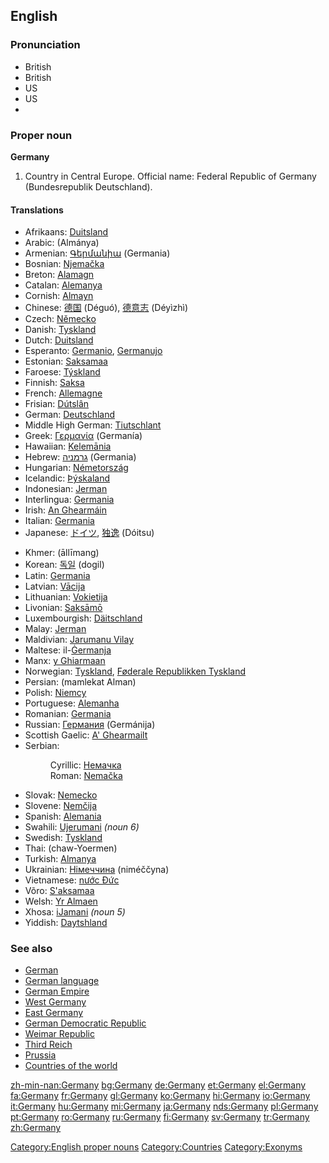==English==
{{wikipedia}}
===Pronunciation===
*British {{IPA|[ˈdʒɜːmənɪ]}}
*British {{SAMPA|/"dZ3:m@nI/}}
*US {{IPA|[ˈdʒɝməni]}}
*US {{SAMPA|/"dZ3`m@ni/}}
*{{audio|en-uk-germany.ogg|Audio (UK)}}

===Proper noun===
[[Category:English proper nouns]]
'''Germany'''

# Country in Central Europe. Official name: Federal Republic of Germany (Bundesrepublik Deutschland).

====Translations====
{{trans-top|Germany}}
*Afrikaans: [[Duitsland]]
*Arabic: {{ARchar|[[المانيا]]}} (Almánya) {{f}}
*Armenian: [[Գերմանիա]] (Germania)
*Bosnian: [[Njemačka]] {{f}}
*Breton: [[Alamagn]]
*Catalan: [[Alemanya]]
*Cornish: [[Almayn]]
*Chinese: [[德国]] (Déguó), [[德意志]] (Déyìzhì)
*Czech: [[Německo]] {{n}}
*Danish: [[Tyskland]] {{n}}
*Dutch: [[Duitsland]] {{n}}
*Esperanto: [[Germanio]], [[Germanujo]]
*Estonian: [[Saksamaa]]
*Faroese: [[Týskland]] {{n}}
*Finnish: [[Saksa]]
*French: [[Allemagne]] {{f}}
*Frisian: [[Dútslân]] {{n}}
*German: [[Deutschland]] {{n}}
*Middle High German: [[Tiutschlant]] {{n}}
*Greek: [[Γερμανία]] (Germanía) {{f}}
*Hawaiian: [[Kelemānia]]
*Hebrew: [[גרמניה]] (Germania) {{f}}
*Hungarian: [[Németország]]
*Icelandic: [[Þýskaland]] {{n}}
*Indonesian: [[Jerman]]
*Interlingua: [[Germania]]
*Irish: [[An Ghearmáin]] {{f}}
*Italian: [[Germania]] {{f}}
*Japanese: [[ドイツ]], [[独逸]] (Dóitsu)
{{trans-mid}}
*Khmer: {{KMchar|[[ឤលឺម៉ង់]]}} (āllīmang)
*Korean: [[독일]] (dogil)
*Latin: [[Germania]] {{f}}
*Latvian: [[Vācija]] {{f}}
*Lithuanian: [[Vokietija]] {{f}}
*Livonian: [[Saksāmō]]
*Luxembourgish: [[Däitschland]] {{n}}
*Malay: [[Jerman]]
*Maldivian: [[Jarumanu Vilay]]
*Maltese: il-[[Ġermanja]]
*Manx: [[y Ghiarmaan]]
*Norwegian: [[Tyskland]], [[Føderale Republikken Tyskland]]
*Persian: {{FAchar|[[مملکت المان]]}} (mamlekat Alman)
*Polish: [[Niemcy]]
*Portuguese: [[Alemanha]] {{f}}
*Romanian: [[Germania]] {{f}}
*Russian: [[Германия]] (Germánija) {{f}}
*Scottish Gaelic: [[A' Ghearmailt]] {{f}}
*Serbian:
*:Cyrillic: [[Немачка]] {{f}}
*:Roman: [[Nemačka]] {{f}}
*Slovak: [[Nemecko]] {{n}}
*Slovene: [[Nemčija]] {{f}}
*Spanish: [[Alemania]] {{f}}
*Swahili: [[Ujerumani]] ''(noun 6)''
*Swedish: [[Tyskland]]
*Thai: {{THchar|[[ชาวเยอรมัน]]}} (chaw-Yoermen)
*Turkish: [[Almanya]]
*Ukrainian: [[Німеччина]] (niméččyna) {{f}}
*Vietnamese: [[nước Đức]]
*Võro: [[S'aksamaa]]
*Welsh: [[Yr Almaen]] {{f}}
*Xhosa: [[iJamani]] ''(noun 5)''
*Yiddish: [[Daytshland]] 
{{trans-bottom}}

===See also===
*[[German]]
*[[German language]]
*[[German Empire]]
*[[West Germany]]
*[[East Germany]]
*[[German Democratic Republic]]
*[[Weimar Republic]]
*[[Third Reich]]
*[[Prussia]]
*[[Countries of the world]]

[[Category:Countries]]
[[Category:Exonyms]]

[[zh-min-nan:Germany]]
[[bg:Germany]]
[[de:Germany]]
[[et:Germany]]
[[el:Germany]]
[[fa:Germany]]
[[fr:Germany]]
[[gl:Germany]]
[[ko:Germany]]
[[hi:Germany]]
[[io:Germany]]
[[it:Germany]]
[[hu:Germany]]
[[mi:Germany]]
[[ja:Germany]]
[[nds:Germany]]
[[pl:Germany]]
[[pt:Germany]]
[[ro:Germany]]
[[ru:Germany]]
[[fi:Germany]]
[[sv:Germany]]
[[tr:Germany]]
[[zh:Germany]]